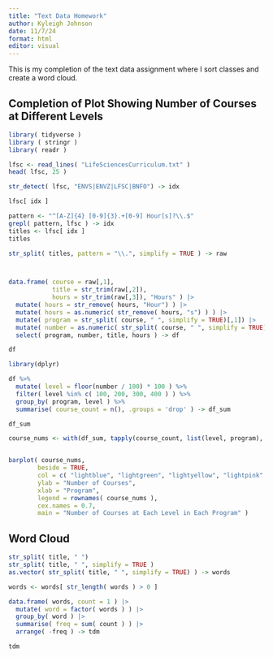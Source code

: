 ```yaml
---
title: "Text Data Homework"
author: Kyleigh Johnson
date: 11/7/24
format: html
editor: visual
---
```


This is my completion of the text data assignment where I sort classes and create a word cloud.

## Completion of Plot Showing Number of Courses at Different Levels

```r
library( tidyverse )
library ( stringr )
library( readr )
```

```r
lfsc <- read_lines( "LifeSciencesCurriculum.txt" )
head( lfsc, 25 )
```

```r
str_detect( lfsc, "ENVS|ENVZ|LFSC|BNFO") -> idx

lfsc[ idx ]
```

```r
pattern <- "^[A-Z]{4} [0-9]{3}.+[0-9] Hour[s]?\\.$"
grepl( pattern, lfsc ) -> idx
titles <- lfsc[ idx ]
titles
```

```r
str_split( titles, pattern = "\\.", simplify = TRUE ) -> raw



data.frame( course = raw[,1],
            title = str_trim(raw[,2]),
            hours = str_trim(raw[,3]), "Hours" ) |>
  mutate( hours = str_remove( hours, "Hour") ) |>
  mutate( hours = as.numeric( str_remove( hours, "s") ) ) |>
  mutate( program = str_split( course, " ", simplify = TRUE)[,1]) |>
  mutate( number = as.numeric( str_split( course, " ", simplify = TRUE)[,2]) ) |>
  select( program, number, title, hours ) -> df

df
```

```r
library(dplyr)

df %>%
  mutate( level = floor(number / 100) * 100 ) %>% 
  filter( level %in% c( 100, 200, 300, 400 ) ) %>%  
  group_by( program, level ) %>%                   
  summarise( course_count = n(), .groups = 'drop' ) -> df_sum

df_sum


```

```r
course_nums <- with(df_sum, tapply(course_count, list(level, program), sum, default = 0))


barplot( course_nums,
        beside = TRUE,
        col = c( "lightblue", "lightgreen", "lightyellow", "lightpink" ),
        ylab = "Number of Courses",
        xlab = "Program",
        legend = rownames( course_nums ),
        cex.names = 0.7,
        main = "Number of Courses at Each Level in Each Program" )

```

## Word Cloud
```r
str_split( title, " ")
str_split( title, " ", simplify = TRUE )
as.vector( str_split( title, " ", simplify = TRUE) ) -> words

words <- words[ str_length( words ) > 0 ]

```

```r
data.frame( words, count = 1 ) |>
  mutate( word = factor( words ) ) |>
  group_by( word ) |>
  summarise( freq = sum( count ) ) |>
  arrange( -freq ) -> tdm

tdm
```

```r

```




